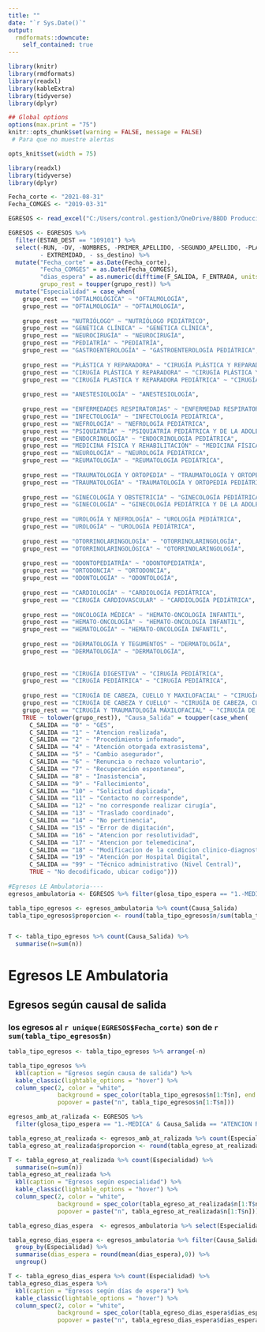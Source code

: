 ---
title: ""
date: "`r Sys.Date()`"
output:
  rmdformats::downcute:
    self_contained: true
---

```{r setup, include=FALSE}
library(knitr)
library(rmdformats)
library(readxl)
library(kableExtra)
library(tidyverse)
library(dplyr)

## Global options
options(max.print = "75")
knitr::opts_chunk$set(warning = FALSE, message = FALSE)
 # Para que no muestre alertas

opts_knit$set(width = 75)
```

```{r BBDD, include=FALSE}
library(readxl)
library(tidyverse)
library(dplyr)

Fecha_corte <- "2021-08-31"
Fecha_COMGES <- "2019-03-31"
```


```{r BBDD Egresos, include=FALSE}
EGRESOS <- read_excel("C:/Users/control.gestion3/OneDrive/BBDD Produccion/Listas de Espera/Listas de Espera DATA DEIS/EGRESOS 2021.xlsx",sheet = "BD")

EGRESOS <- EGRESOS %>% 
  filter(ESTAB_DEST == "109101") %>% 
  select(-RUN, -DV, -NOMBRES, -PRIMER_APELLIDO, -SEGUNDO_APELLIDO, -PLANO, 
         - EXTREMIDAD, - ss_destino) %>% 
  mutate("Fecha_corte" = as.Date(Fecha_corte),
         "Fecha_COMGES" = as.Date(Fecha_COMGES),
         "dias_espera" = as.numeric(difftime(F_SALIDA, F_ENTRADA, units = "days")),
         grupo_rest = toupper(grupo_rest)) %>% 
  mutate("Especialidad" = case_when(
    grupo_rest == "OFTALMOLÓGICA" ~ "OFTALMOLOGÍA",
    grupo_rest == "OFTALMOLOGÍA" ~ "OFTALMOLOGÍA",
    
    grupo_rest == "NUTRIÓLOGO" ~ "NUTRIÓLOGO PEDIÁTRICO",
    grupo_rest == "GENÉTICA CLÍNICA" ~ "GENÉTICA CLÍNICA",
    grupo_rest == "NEUROCIRUGÍA" ~ "NEUROCIRUGÍA",
    grupo_rest == "PEDIATRÍA" ~ "PEDIATRÍA",
    grupo_rest == "GASTROENTEROLOGÍA" ~ "GASTROENTEROLOGÍA PEDIÁTRICA",
    
    grupo_rest == "PLÁSTICA Y REPARADORA" ~ "CIRUGÍA PLÁSTICA Y REPARADORA PEDIÁTRICA",
    grupo_rest == "CIRUGÍA PLÁSTICA Y REPARADORA" ~ "CIRUGÍA PLÁSTICA Y REPARADORA PEDIÁTRICA",
    grupo_rest == "CIRUGÍA PLASTICA Y REPARADORA PEDIÁTRICA" ~ "CIRUGÍA PLÁSTICA Y REPARADORA PEDIÁTRICA",
    
    grupo_rest == "ANESTESIOLOGÍA" ~ "ANESTESIOLOGÍA",
    
    grupo_rest == "ENFERMEDADES RESPIRATORIAS" ~ "ENFERMEDAD RESPIRATORIA PEDIÁTRICA (BRONCOPULMONAR INFANTIL)",
    grupo_rest == "INFECTOLOGÍA" ~ "INFECTOLOGÍA PEDIÁTRICA",
    grupo_rest == "NEFROLOGÍA" ~ "NEFROLOGÍA PEDIÁTRICA",
    grupo_rest == "PSIQUIATRÍA" ~ "PSIQUIATRÍA PEDIÁTRICA Y DE LA ADOLESCENCIA",
    grupo_rest == "ENDOCRINOLOGÍA" ~ "ENDOCRINOLOGÍA PEDIÁTRICA",
    grupo_rest == "MEDICINA FÍSICA Y REHABILITACIÓN" ~ "MEDICINA FÍSICA Y REHABILITACIÓN PEDIÁTRICA (FISIATRÍA PEDIÁTRICA)",
    grupo_rest == "NEUROLOGÍA" ~ "NEUROLOGÍA PEDIÁTRICA",
    grupo_rest == "REUMATOLOGÍA" ~ "REUMATOLOGÍA PEDIÁTRICA",
    
    grupo_rest == "TRAUMATOLOGÍA Y ORTOPEDIA" ~ "TRAUMATOLOGÍA Y ORTOPEDIA PEDIÁTRICA",
    grupo_rest == "TRAUMATOLOGÍA" ~ "TRAUMATOLOGÍA Y ORTOPEDIA PEDIÁTRICA",
    
    grupo_rest == "GINECOLOGÍA Y OBSTETRICIA" ~ "GINECOLOGÍA PEDIÁTRICA Y DE LA ADOLESCENCIA",
    grupo_rest == "GINECOLOGÍA" ~ "GINECOLOGÍA PEDIÁTRICA Y DE LA ADOLESCENCIA",
    
    grupo_rest == "UROLOGÍA Y NEFROLOGÍA" ~ "UROLOGÍA PEDIÁTRICA",
    grupo_rest == "UROLOGÍA" ~ "UROLOGÍA PEDIÁTRICA",
    
    grupo_rest == "OTORRINOLARINGOLOGÍA" ~ "OTORRINOLARINGOLOGÍA",
    grupo_rest == "OTORRINOLARINGOLÓGICA" ~ "OTORRINOLARINGOLOGÍA",
    
    grupo_rest == "ODONTOPEDIATRÍA" ~ "ODONTOPEDIATRÍA",
    grupo_rest == "ORTODONCIA" ~ "ORTODONCIA",
    grupo_rest == "ODONTOLOGÍA" ~ "ODONTOLOGÍA",
    
    grupo_rest == "CARDIOLOGÍA" ~ "CARDIOLOGÍA PEDIÁTRICA",
    grupo_rest == "CIRUGÍA CARDIOVASCULAR" ~ "CARDIOLOGÍA PEDIÁTRICA",
    
    grupo_rest == "ONCOLOGÍA MÉDICA" ~ "HEMATO-ONCOLOGÍA INFANTIL",
    grupo_rest == "HEMATO-ONCOLOGÍA" ~ "HEMATO-ONCOLOGÍA INFANTIL",
    grupo_rest == "HEMATOLOGÍA" ~ "HEMATO-ONCOLOGÍA INFANTIL",
    
    grupo_rest == "DERMATOLOGÍA Y TEGUMENTOS" ~ "DERMATOLOGÍA",
    grupo_rest == "DERMATOLOGÍA" ~ "DERMATOLOGÍA",
    
    
    grupo_rest == "CIRUGÍA DIGESTIVA" ~ "CIRUGÍA PEDIÁTRICA",
    grupo_rest == "CIRUGÍA PEDIÁTRICA" ~ "CIRUGÍA PEDIÁTRICA",
    
    grupo_rest == "CIRUGÍA DE CABEZA, CUELLO Y MAXILOFACIAL" ~ "CIRUGÍA DE CABEZA, CUELLO Y MAXILOFACIAL",
    grupo_rest == "CIRUGÍA DE CABEZA Y CUELLO" ~ "CIRUGÍA DE CABEZA, CUELLO Y MAXILOFACIAL",
    grupo_rest == "CIRUGÍA Y TRAUMATOLOGÍA MÁXILOFACIAL" ~ "CIRUGÍA DE CABEZA, CUELLO Y MAXILOFACIAL",
    TRUE ~ tolower(grupo_rest)), "Causa_Salida" = toupper(case_when(
      C_SALIDA == "0" ~ "GES",
      C_SALIDA == "1" ~ "Atencion realizada",
      C_SALIDA == "2" ~ "Procedimiento informado",
      C_SALIDA == "4" ~ "Atención otorgada extrasistema",
      C_SALIDA == "5" ~ "Cambio asegurador",
      C_SALIDA == "6" ~ "Renuncia o rechazo voluntario",
      C_SALIDA == "7" ~ "Recuperación espontanea",
      C_SALIDA == "8" ~ "Inasistencia",
      C_SALIDA == "9" ~ "Fallecimiento",
      C_SALIDA == "10" ~ "Solicitud duplicada",
      C_SALIDA == "11" ~ "Contacto no corresponde",
      C_SALIDA == "12" ~ "no corresponde realizar cirugía",
      C_SALIDA == "13" ~ "Traslado coordinado",
      C_SALIDA == "14" ~ "No pertinencia",
      C_SALIDA == "15" ~ "Error de digitación",
      C_SALIDA == "16" ~ "Atencion por resolutividad",
      C_SALIDA == "17" ~ "Atencion por telemedicina",
      C_SALIDA == "18" ~ "Modificacion de la condicion clinico-diagnostica",
      C_SALIDA == "19" ~ "Atención por Hospital Digital",
      C_SALIDA == "99" ~ "Técnico administrativo (Nivel Central)",
      TRUE ~ "No decodificado, ubicar codigo")))
    
#Egresos LE Ambulatoria----
egresos_ambulatoria <- EGRESOS %>% filter(glosa_tipo_espera == "1.-MEDICA")

tabla_tipo_egresos <- egresos_ambulatoria %>% count(Causa_Salida)
tabla_tipo_egresos$proporcion <- round(tabla_tipo_egresos$n/sum(tabla_tipo_egresos$n)*100,1)


T <- tabla_tipo_egresos %>% count(Causa_Salida) %>% 
  summarise(n=sum(n))
```


# Egresos LE Ambulatoria


## Egresos según causal de salida 
### los egresos al `r unique(EGRESOS$Fecha_corte)` son de `r sum(tabla_tipo_egresos$n)`
```{r Egresos_x_causa, echo=FALSE}
tabla_tipo_egresos <- tabla_tipo_egresos %>% arrange(-n)

tabla_tipo_egresos %>%
  kbl(caption = "Egresos según causa de salida") %>%
  kable_classic(lightable_options = "hover") %>% 
  column_spec(2, color = "white",
              background = spec_color(tabla_tipo_egresos$n[1:T$n], end = 0.7),
              popover = paste("n", tabla_tipo_egresos$n[1:T$n]))

```

```{r at_realizada_x_especialidad, echo=FALSE}
egresos_amb_at_ralizada <- EGRESOS %>% 
  filter(glosa_tipo_espera == "1.-MEDICA" & Causa_Salida == "ATENCION REALIZADA")

tabla_egreso_at_realizada <- egresos_amb_at_ralizada %>% count(Especialidad) %>% arrange(-n)
tabla_egreso_at_realizada$proporcion <- round(tabla_egreso_at_realizada$n/sum(tabla_egreso_at_realizada$n)*100,1) 

T <- tabla_egreso_at_realizada %>% count(Especialidad) %>% 
  summarise(n=sum(n))
tabla_egreso_at_realizada %>%
  kbl(caption = "Egresos según especialidad") %>%
  kable_classic(lightable_options = "hover") %>% 
  column_spec(2, color = "white",
              background = spec_color(tabla_egreso_at_realizada$n[1:T$n], end = 0.7),
              popover = paste("n", tabla_egreso_at_realizada$n[1:T$n]))


```

```{r}
tabla_egreso_dias_espera  <- egresos_ambulatoria %>% select(Especialidad, dias_espera) %>% group_by(Especialidad)

tabla_egreso_dias_espera <- egresos_ambulatoria %>% filter(Causa_Salida=="ATENCION REALIZADA") %>% 
  group_by(Especialidad) %>% 
  summarise(dias_espera = round(mean(dias_espera),0)) %>%
  ungroup()

T <- tabla_egreso_dias_espera %>% count(Especialidad) %>% 
tabla_egreso_dias_espera %>%
  kbl(caption = "Egresos según días de espera") %>%
  kable_classic(lightable_options = "hover") %>% 
  column_spec(2, color = "white",
              background = spec_color(tabla_egreso_dias_espera$dias_espera[1:T$dias_espera], end = 0.7),
              popover = paste("n", tabla_egreso_dias_espera$dias_espera[1:T$dias_espera]))
```

